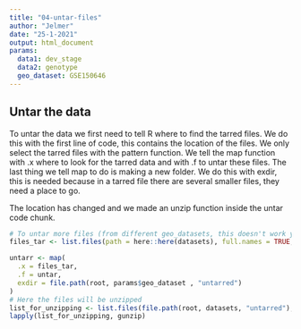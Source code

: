 ```yaml
---
title: "04-untar-files"
author: "Jelmer"
date: "25-1-2021"
output: html_document
params:
  data1: dev_stage
  data2: genotype
  geo_dataset: GSE150646
---
```


## Untar the data

To untar the data we first need to tell R where to find the tarred files. We do this with the first line of code, this contains the location of the files. We only select the tarred files with the pattern function.
We tell the map function with .x where to look for the tarred data and with .f to untar these files.
The last thing we tell map to do is making a new folder. We do this with exdir, this is needed because in a tarred file there are several smaller files, they need a place to go.

The location has changed and we made an unzip function inside the untar code chunk.

```r

# To untar more files (from different geo_datasets, this doesn't work yet)
files_tar <- list.files(path = here::here(datasets), full.names = TRUE, pattern = ".tar")

untarr <- map(
  .x = files_tar,
  .f = untar,
  exdir = file.path(root, params$geo_dataset , "untarred")
)
# Here the files will be unzipped  
list_for_unzipping <- list.files(file.path(root, datasets, "untarred"), full.names = TRUE)
lapply(list_for_unzipping, gunzip)
```

